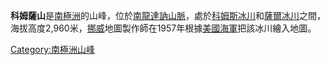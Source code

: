 {{coord|72|5|S|25|21|E|display=title}}

'''科姆薩山'''是[[南極洲|南極洲]]的山峰，位於[[南龍達訥山脈|南龍達訥山脈]]，處於[[科姆斯冰川|科姆斯冰川]]和[[薩爾冰川|薩爾冰川]]之間，海拔高度2,960米，[[挪威|挪威]]地圖製作師在1957年根據[[美國海軍|美國海軍]]把該冰川繪入地圖。

{{Antarctica-geo-stub}}
[[Category:南極洲山峰|Category:南極洲山峰]]